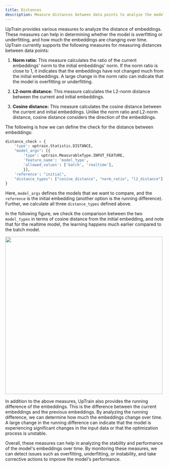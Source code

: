 ```yaml
---
title: Distances
description: Measure distances between data points to analyze the model
---
```


UpTrain provides various measures to analyze the distance of embeddings. These measures can help in determining whether the model is overfitting or underfitting, and how much the embeddings are changing over time. UpTrain currently supports the following measures for measuring distances between data points:

1. **Norm ratio:** This measure calculates the ratio of the current embeddings' norm to the initial embeddings' norm. If the norm ratio is close to 1, it indicates that the embeddings have not changed much from the initial embeddings. A large change in the norm ratio can indicate that the model is overfitting or underfitting.

2. **L2-norm distance:** This measure calculates the L2-norm distance between the current and initial embeddings.

3. **Cosine distance:** This measure calculates the cosine distance between the current and initial embeddings. Unlike the norm ratio and L2-norm distance, cosine distance considers the direction of the embeddings.

The following is how we can define the check for the distance between embeddings:

```python
distance_check = {
    'type': uptrain.Statistic.DISTANCE,
    "model_args": [{
        'type': uptrain.MeasurableType.INPUT_FEATURE,
        'feature_name': 'model_type',
        'allowed_values': ['batch', 'realtime'],
        }],
    'reference': "initial",
    "distance_types": ["cosine_distance", "norm_ratio", "l2_distance"],
}
```

Here, `model_args` defines the models that we want to compare, and the `reference` is the initial embedding (another option is the running difference). Further, we calculate all three `distance_types` defined above.

In the following figure, we check the comparison between the two `model_types` in terms of cosine distance from the initial embedding, and note that for the realtime model, the learning happens much earlier compared to the batch model.

<Frame caption="Cosine distance of embeddings from initial embeddings as they are being learnt with time.">
  <img width="500" src="/images/cosine-distance.png"/>
</Frame>

In addition to the above measures, UpTrain also provides the running difference of the embeddings. This is the difference between the current embeddings and the previous embeddings. By analyzing the running difference, we can determine how much the embeddings change over time. A large change in the running difference can indicate that the model is experiencing significant changes in the input data or that the optimization process is unstable.

Overall, these measures can help in analyzing the stability and performance of the model's embeddings over time. By monitoring these measures, we can detect issues such as overfitting, underfitting, or instability, and take corrective actions to improve the model's performance.

